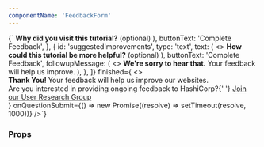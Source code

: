 ```yaml
---
componentName: 'FeedbackForm'
---
```


<LiveComponent>
{`<FeedbackForm
  questions={[
    {
      id: 'helpful',
      type: 'choice',
      text: 'Was this tutorial helpful?',
      answers: [
        {
          value: 'yes',
          display: 'Yes',
          nextQuestion: 'reasonForVisit',
        },
        {
          value: 'no',
          display: 'No',
          nextQuestion: 'suggestedImprovements',
        },
      ],
    },
    {
      id: 'reasonForVisit',
      type: 'text',
      text: (
        <>
          <strong>Why did you visit this tutorial?</strong> (optional)
        </>
      ),
      buttonText: 'Complete Feedback',
    },
    {
      id: 'suggestedImprovements',
      type: 'text',
      text: (
        <>
          <strong>How could this tutorial be more helpful?</strong> (optional)
        </>
      ),
      buttonText: 'Complete Feedback',
      followupMessage: (
        <>
          <strong>We're sorry to hear that.</strong> Your feedback will help us
          improve.
        </>
      ),
    },
  ]}
  finished={
    <>
      <div className="g-callout alert alert-success">
        <strong>Thank You! </strong>
        Your feedback will help us improve our websites.
      </div>
      <div>
        Are you interested in providing ongoing feedback to HashiCorp?{' '}
        <a
          data-heap-track="learn-feedback-form-research-group"
          href="https://hashicorp.sjc1.qualtrics.com/jfe/form/SV_9mXDsXs20OS2sCx"
          rel="noreferrer"
          target="_blank"
        >
          Join our User Research Group
        </a>
      </div>
    </>
  }
  onQuestionSubmit={() => new Promise((resolve) => setTimeout(resolve, 1000))}
/>`}
</LiveComponent>

<UsageDetails packageJson={packageJson} />

### Props

<PropsTable props={componentProps} />
